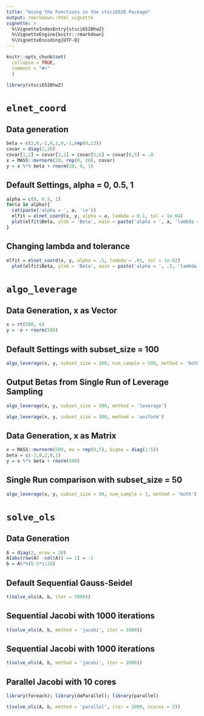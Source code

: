 ```yaml
---
title: "Using the Functions in the stsci6520 Package"
output: rmarkdown::html_vignette
vignette: >
  %\VignetteIndexEntry{stsci6520hw2}
  %\VignetteEngine{knitr::rmarkdown}
  %\VignetteEncoding{UTF-8}
---
```


```r
knitr::opts_chunk$set(
  collapse = TRUE,
  comment = "#>"
  )
```

```r
library(stsci6520hw2)
```

# `elnet_coord` 

## Data generation

```r
beta = c(2,0,-2,0,1,0,-1,rep(0,13))
covar = diag(1,20)
covar[1,2] = covar[2,1] = covar[5,6] = covar[6,5] = .8
x = MASS::mvrnorm(20, rep(0, 20), covar)
y = x %*% beta + rnorm(20, 0, 1)
```

## Default Settings, alpha = 0, 0.5, 1

```r
alpha = c(0, 0.5, 1)
for(a in alpha){
  cat(paste('alpha = ', a, '\n'))
  elfit = elnet_coord(x, y, alpha = a, lambda = 0.1, tol = 1e-04)
  plot(elfit$Beta, ylab = 'Beta', main = paste('alpha = ', a, 'lambda = ', .1), type = 'l', ylim = c(-2,2))
}
```

## Changing lambda and tolerance
```r
elfit = elnet_coord(x, y, alpha = .5, lambda = .01, tol = 1e-02)
  plot(elfit$Beta, ylab = 'Beta', main = paste('alpha = ', .5, 'lambda = ', .01), type = 'l', ylim = c(-2,2))
```

# `algo_leverage`

## Data Generation, x as Vector

```r
x = rt(500, 6)
y = -x + rnorm(500)
```

## Default Settings with subset_size = 100
```r
algo_leverage(x, y, subset_size = 100, num_sample = 500, method = 'both')
```

## Output Betas from Single Run of Leverage Sampling

```r
algo_leverage(x, y, subset_size = 100, method = 'leverage')

```

```r
algo_leverage(x, y, subset_size = 100, method = 'uniform')
```

## Data Generation, x as Matrix
```r
x = MASS::mvrnorm(500, mu = rep(0,5), Sigma = diag(1:5))
beta = c(-2,0,2,0,1)
y = x %*% beta + rnorm(500)
```

## Single Run comparison with subset_size = 50
```r
algo_leverage(x, y, subset_size = 50, num_sample = 1, method = 'both')

```

# `solve_ols`

## Data Generation

```r
A = diag(2, nrow = 20)
A[abs(row(A) -col(A)) == 1] = -1
b = A%*%(0.5*1:20)
```

## Default Sequential Gauss-Seidel

```r
t(solve_ols(A, b, iter = 5000))
```

## Sequential Jacobi with 1000 iterations

```r
t(solve_ols(A, b, method = 'jacobi', iter = 1000))
```

## Sequential Jacobi with 1000 iterations

```r
t(solve_ols(A, b, method = 'jacobi', iter = 2000))
```


## Parallel Jacobi with 10 cores
```r
library(foreach); library(doParallel); library(parallel)
```


```r
t(solve_ols(A, b, method = 'parallel', iter = 2000, ncores = 2))
```


